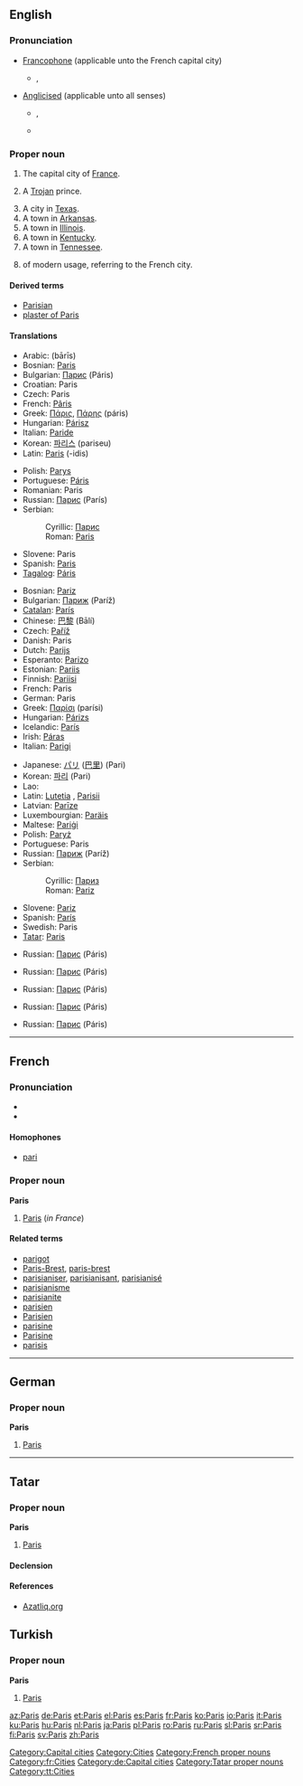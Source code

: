 {{see|paris}}
{{wikipedia}}
==English==
{{rank|perfect|bright|scarcely|732|Paris|expression|Duke|battle}}

===Pronunciation===
* [[Francophone]] (applicable unto the French capital city)
** {{IPA|/pɑˈri/}}, {{SAMPA|/pA"ri/}}
* [[anglicised|Anglicised]] (applicable unto all senses)
** {{IPA|/ˈpæ.ɹɪs/}}, {{SAMPA|/"p{.rIs/}}
** {{audio|en-us-Paris.ogg|Audio (US)}}

===Proper noun===
{{en-proper noun}}

# The capital city of [[France]].
# {{greekmyth}} A [[Trojan]] prince.
# A city in [[Texas]].
# A town in [[Arkansas]].
# A town in [[Illinois]].
# A town in [[Kentucky]].
# A town in [[Tennessee]].
# {{given name|female}} of modern usage, referring to the French city.

====Derived terms====
* [[Parisian]]
* [[plaster of Paris]]

====Translations====
{{trans-top|Trojan prince}}
* Arabic: {{Arab|[[باريس]]}} (bārīs)
* Bosnian: [[Paris#Bosnian|Paris]] {{m}}
* Bulgarian: [[Парис]] (Páris) {{m}}
* Croatian: Paris {{m}}
* Czech: Paris {{m}}
* French: [[Pâris]] {{m}}
* Greek: [[Πάρις]], [[Πάρης]] (páris) {{m}}
* Hungarian: [[Párisz]]
* Italian: [[Paride]] {{m}}
* Korean: [[파리스]] (pariseu)
* Latin: [[Paris#Latin|Paris]] (-idis) {{m}}
{{trans-mid}}
* Polish: [[Parys]] {{m}}
* Portuguese: [[Páris]] {{m}}
* Romanian: Paris {{m}}
* Russian: [[Парис]] (París) {{m}}
* Serbian:
*: Cyrillic: [[Парис#Serbian|Парис]] {{m}}
*: Roman: [[Paris#Serbian|Paris]] {{m}}
* Slovene: Paris {{m}}
* Spanish: [[Paris#Spanish|Paris]] {{m}}
* [[Tagalog]]: [[Páris]] {{m}}
{{trans-bottom}}

{{trans-top|capital of France}}
* Bosnian: [[Pariz#Bosnian|Pariz]] {{m}}
* Bulgarian: [[Париж]] (Paríž) {{m}}
* [[Catalan]]: [[París]] {{m}}
* Chinese: [[巴黎]] (Bālí)
* Czech: [[Paříž]] {{f}}
* Danish: Paris
* Dutch: [[Parijs]]
* Esperanto: [[Parizo]]
* Estonian: [[Pariis]]
* Finnish: [[Pariisi]]
* French: Paris {{m}}
* German: Paris
* Greek: [[Παρίσι]] (parísi) {{n}}
* Hungarian: [[Párizs]]
* Icelandic: [[París]] {{f}}
* Irish: [[Páras]] {{m}}
* Italian: [[Parigi]] {{f}}
{{trans-mid}}
* Japanese: [[パリ]] ([[巴里]]) (Pari)
* Korean: [[파리]] (Pari)
* Lao: {{t|lo|ປາລີ|tr=paalii|sc=Laoo}}
* Latin: [[Lutetia]] {{f}}, [[Parisii]] {{m|p}}
* Latvian: [[Parīze]] {{f}}
* Luxembourgian: [[Paräis]]
* Maltese: [[Pariġi]]
* Polish: [[Paryż]] {{m}}
* Portuguese: Paris {{m}}
* Russian: [[Париж]] (Paríž) {{m}}
* Serbian:
*: Cyrillic: [[Париз#Serbian|Париз]] {{m}}
*: Roman: [[Pariz#Serbian|Pariz]] {{m}}
* Slovene: [[Pariz]] {{m}}
* Spanish: [[París]] {{m}}
* Swedish: Paris {{n}}
* [[Tatar]]: [[Paris#Tatar|Paris]]
{{trans-bottom}}

{{trans-top|city in Texas}}
* Russian: [[Парис]] (Páris) {{m}}
{{trans-mid}}
{{trans-bottom}}

{{trans-top|town in Arkansas}}
* Russian: [[Парис]] (Páris) {{m}}
{{trans-mid}}
{{trans-bottom}}

{{trans-top|town in Illinois}}
* Russian: [[Парис]] (Páris) {{m}}
{{trans-mid}}
{{trans-bottom}}

{{trans-top|town in Kentucky}}
* Russian: [[Парис]] (Páris) {{m}}
{{trans-mid}}
{{trans-bottom}}

{{trans-top|town in Tennessee}}
* Russian: [[Парис]] (Páris) {{m}}
{{trans-mid}}
{{trans-bottom}}

[[Category:Capital cities]]
[[Category:Cities]]

----

==French==
{{wikipedia|lang=fr}}

===Pronunciation===
* {{audio|Fr-Paris.ogg|audio}}
* {{IPA|/pa.ˈʁi/}}

====Homophones====
* [[pari]]

===Proper noun===
'''Paris''' {{m}}

# [[Paris#English|Paris]] (''in France'')

====Related terms====
* [[parigot]]
* [[Paris-Brest]], [[paris-brest]]
* [[parisianiser]], [[parisianisant]], [[parisianisé]]
* [[parisianisme]]
* [[parisianite]]
* [[parisien]]
* [[Parisien]]
* [[parisine]]
* [[Parisine]]
* [[parisis]]

[[Category:French proper nouns]]
[[Category:fr:Cities]]

----

==German==

===Proper noun===
'''Paris'''

# [[Paris#english|Paris]]

[[Category:de:Capital cities]]

----

==Tatar==

===Proper noun===
'''Paris'''

# [[Paris#english|Paris]]

====Declension====
{{tt-latin-noun|nıñ|ga|nı|da|dan}}

====References====
* [http://www.azatliq.org/analysis/analysis/tb/2003/01/BB6CA28F-3929-4E12-BCF8-C68A65991966.asp Azatliq.org]

==Turkish==

===Proper noun===
'''Paris'''

# [[Paris#english|Paris]]

[[Category:Tatar proper nouns]]
[[Category:tt:Cities]]

[[az:Paris]]
[[de:Paris]]
[[et:Paris]]
[[el:Paris]]
[[es:Paris]]
[[fr:Paris]]
[[ko:Paris]]
[[io:Paris]]
[[it:Paris]]
[[ku:Paris]]
[[hu:Paris]]
[[nl:Paris]]
[[ja:Paris]]
[[pl:Paris]]
[[ro:Paris]]
[[ru:Paris]]
[[sl:Paris]]
[[sr:Paris]]
[[fi:Paris]]
[[sv:Paris]]
[[zh:Paris]]